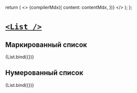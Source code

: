 
<Meta title="Post/List" decorators={[GridDecorator]}/>

  return (
    <>
      {compilerMdx({
        content: contentMdx,
      })}
    </>
  );
};

# [`<List />`](http://s.csssr.ru/UJ4QCUXM4/2021-05-17-16-50-15.jpg)

## Маркированный список

<Canvas>
  <Story
    height="250px"
    name="Marked"
    args={{
      contentMdx: `- A team is fully distributed, all interaction is remote.
  - All communications - face to face, external and internal developers participate in meetings and brainstorms together.
  - Interaction with your team are done through regular meetings and the Internet.
`,
    }}
  >
    {List.bind({})}
  </Story>
</Canvas>

## Нумерованный  список

<Canvas>
  <Story
    height="250px"
    name="Numbered"
    args={{
      contentMdx: `1. A team works together with yours in the same office. All communications - face to face, external and internal developers participate in meetings and brainstorms together.
2. A team works from its own office. Communication within the team takes place offline, and interaction with your team are done through regular meetings and the Internet.
3. A team is fully distributed, all interaction is remote:
  1. All communications - face to face, external and internal developers participate in meetings and brainstorms together.
  2. Interaction with your team are done through regular meetings and the Internet.
`,
    }}
  >
    {List.bind({})}
  </Story>
</Canvas>
